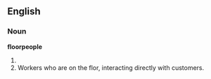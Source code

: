 ==English==

===Noun===
'''floorpeople'''

#{{plural of|[[floorperson]]}}
#Workers who are on the flor, interacting directly with customers.